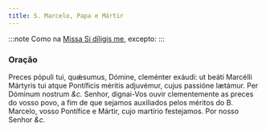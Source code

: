 ```yaml
---
title: S. Marcelo, Papa e Mártir
---
```


:::note
Como na [Missa Si díligis me](../comum/sumospontifices), excepto:
:::

### Oração

<div class="grid grid-cols-2 gap-5">
  <span class="text-justify">
    Preces pópuli tui, quǽsumus, Dómine, cleménter exáudi: ut beáti Marcélli
    Mártyris tui atque Pontíficis méritis adjuvémur, cujus passióne lætámur. Per
    Dóminum nostrum <em>&c.</em>
  </span>
  <span class="text-justify">
    Senhor, dignai-Vos ouvir clementemente as preces do vosso povo, a fim de que
    sejamos auxiliados pelos méritos do B. Marcelo, vosso Pontífice e Mártir,
    cujo martírio festejamos. Por nosso Senhor <em>&c.</em>
  </span>
</div>
